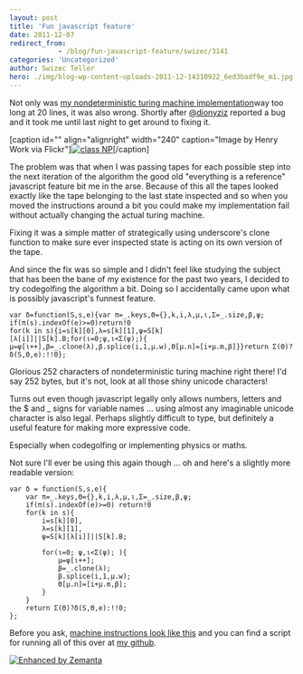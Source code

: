 ```yaml
---
layout: post
title: 'Fun javascript feature'
date: 2011-12-07
redirect_from: 
            - /blog/fun-javascript-feature/swizec/3141
categories: 'Uncategorized'
author: Swizec Teller
hero: ./img/blog-wp-content-uploads-2011-12-14310922_6ed3badf9e_m1.jpg
---
```

Not only was [my nondeterministic turing machine implementation](http://swizec.com/blog/nondeterministic-turing-machine-simulator-in-23-lines-of-javascript/swizec/3047 "Nondeterministic turing machine simulator in 23 lines of JavaScript")way too long at 20 lines, it was also wrong. Shortly after [@dionyziz](https://twitter.com/#!/dionyziz) reported a bug and it took me until last night to get around to fixing it.



\[caption id="" align="alignright" width="240" caption="Image by Henry Work via Flickr"][![class NP](./img/blog-wp-content-uploads-2011-12-14310922_6ed3badf9e_m1.jpg "class NP")](http://www.flickr.com/photos/14427076@N00/14310922)\[/caption]



The problem was that when I was passing tapes for each possible step into the next iteration of the algorithm the good old "everything is a reference" javascript feature bit me in the arse. Because of this all the tapes looked exactly like the tape belonging to the last state inspected and so when you moved the instructions around a bit you could make my implementation fail without actually changing the actual turing machine.



Fixing it was a simple matter of strategically using underscore's clone function to make sure ever inspected state is acting on its own version of the tape.



And since the fix was so simple and I didn't feel like studying the subject that has been the bane of my existence for the past two years, I decided to try codegolfing the algorithm a bit. Doing so I accidentally came upon what is possibly javascript's funnest feature.

```
var δ=function(S,s,e){var π=_.keys,Θ={},k,i,λ,μ,ι,Σ=_.size,β,ψ;
if(π(s).indexOf(e)>=0)return!0
for(k in s){i=s[k][0],λ=s[k][1],ψ=S[k][λ[i]]||S[k].B;for(ι=0;ψ,ι<Σ(ψ);){
μ=ψ[ι++],β=_.clone(λ),β.splice(i,1,μ.w),Θ[μ.n]=[i+μ.m,β]}}return Σ(Θ)?δ(S,Θ,e):!!0};
```

Glorious 252 characters of nondeterministic turing machine right there! I'd say 252 bytes, but it's not, look at all those shiny unicode characters!



Turns out even though javascript legally only allows numbers, letters and the $ and \_ signs for variable names ... using almost any imaginable unicode character is also legal. Perhaps slightly difficult to type, but definitely a useful feature for making more expressive code.



Especially when codegolfing or implementing physics or maths.



Not sure I'll ever be using this again though ... oh and here's a slightly more readable version:

```
var δ = function(S,s,e){
    var π=_.keys,Θ={},k,i,λ,μ,ι,Σ=_.size,β,ψ;
    if(π(s).indexOf(e)>=0) return!0
    for(k in s){
        i=s[k][0],
        λ=s[k][1],
        ψ=S[k][λ[i]]||S[k].B;

        for(ι=0; ψ,ι<Σ(ψ); ){
            μ=ψ[ι++];
            β=_.clone(λ);
            β.splice(i,1,μ.w);
            Θ[μ.n]=[i+μ.m,β];
        }
    }
    return Σ(Θ)?δ(S,Θ,e):!!0;
};
```

Before you ask, [machine instructions look like this](https://github.com/Swizec/random-coding/blob/master/machine2.json) and you can find a script for running all of this over at [my github](https://github.com/Swizec/random-coding/blob/master/turing.js).

[![Enhanced by Zemanta](http://img.zemanta.com/zemified_e.png?x-id=f71ddb32-99a1-410b-9125-9664459b978b)](http://www.zemanta.com/ "Enhanced by Zemanta")